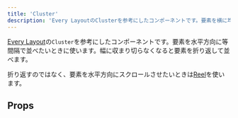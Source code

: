 ```yaml
---
title: 'Cluster'
description: 'Every LayoutのClusterを参考にしたコンポーネントです。要素を横に均等に並べたいときに使います。幅に収まり切らなくなると要素を折返して並べます。'
---
```


[Every Layout](https://every-layout.dev/)の`Cluster`を参考にしたコンポーネントです。要素を水平方向に等間隔で並べたいときに使います。幅に収まり切らなくなると要素を折り返して並べます。

折り返すのではなく、要素を水平方向にスクロールさせたいときは[Reel](/products/components/layout/reel/)を使います。

<ComponentStory name="Cluster" />

## Props

<ComponentPropsTable name="Cluster" />
